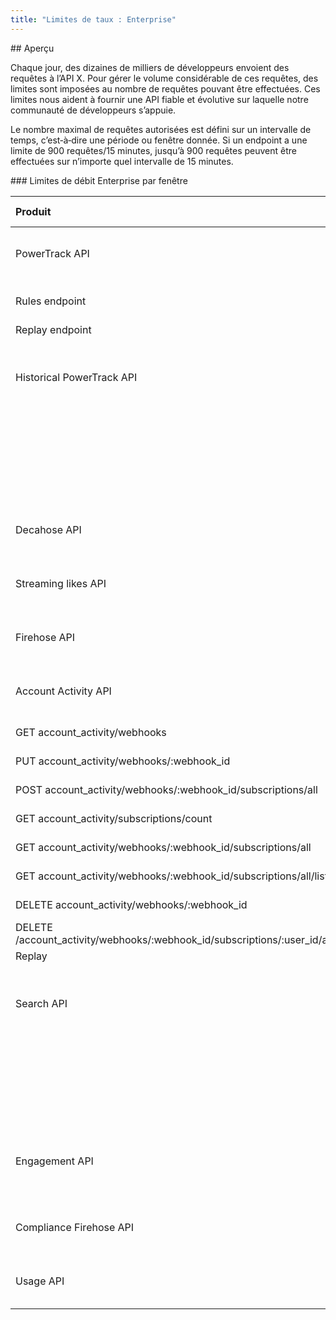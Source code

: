 ```yaml
---
title: "Limites de taux : Enterprise"
---
```


<div id="overview">
  ## Aperçu
</div>

Chaque jour, des dizaines de milliers de développeurs envoient des requêtes à l’API X. Pour gérer le volume considérable de ces requêtes, des limites sont imposées au nombre de requêtes pouvant être effectuées. Ces limites nous aident à fournir une API fiable et évolutive sur laquelle notre communauté de développeurs s’appuie.

Le nombre maximal de requêtes autorisées est défini sur un intervalle de temps, c’est‑à‑dire une période ou fenêtre donnée. Si un endpoint a une limite de 900 requêtes/15 minutes, jusqu’à 900 requêtes peuvent être effectuées sur n’importe quel intervalle de 15 minutes. 

<div id="enterprise-rate-limits-per-window">
  ### Limites de débit Enterprise par fenêtre
</div>

| Produit | Endpoint | Limite de débit |
| :--- | :--- | :--- |
| PowerTrack API | Endpoint de streaming | 60 requêtes par minute |
| Rules endpoint | 60 requêtes par minute agrégées sur tous les endpoints /rules |
| Replay endpoint | 5 requêtes par 5 minutes |
| Historical PowerTrack API |     | 60 jobs peuvent être créés par jour (UTC). |
|     | 30 jobs peuvent être créés par heure. |
|     | 2 jobs peuvent être estimés simultanément. |
|     | 2 jobs peuvent être exécutés simultanément. |
| Decahose API |     | 10 requêtes par minute |
| Streaming likes API |     | 10 requêtes par minute |
| Firehose API |     | 10 requêtes par minute |
| Account Activity API | POST account_activity/webhooks | 15 requêtes par 15 minutes |
| GET account_activity/webhooks | 15 requêtes par 15 minutes |
| PUT account_activity/webhooks/:webhook_id | 15 requêtes par 15 minutes |
| POST account_activity/webhooks/:webhook_id/subscriptions/all | 500 requêtes par 15 minutes |
| GET account_activity/subscriptions/count | 15 requêtes par 15 minutes |
| GET account_activity/webhooks/:webhook_id/subscriptions/all | 500 requêtes par 15 minutes |
| GET account_activity/webhooks/:webhook_id/subscriptions/all/list | 50 requêtes par 15 minutes |
| DELETE account_activity/webhooks/:webhook_id | 15 requêtes par 15 minutes |
| DELETE /account_activity/webhooks/:webhook_id/subscriptions/:user_id/all.json | 500 requêtes par 15 minutes |
| Replay | 5 requêtes par 15 minutes |
| Search API |     | La limite par minute varie selon le contrat |
|     | 20 requêtes par seconde agrégées soit sur les endpoints 30 day data et counts, soit sur les endpoints full-archive data et counts |
| Engagement API |     | La limite par minute varie selon le contrat |
| Compliance Firehose API |     | 10 requêtes par minute |
| Usage API |     | 2 requêtes par minute |